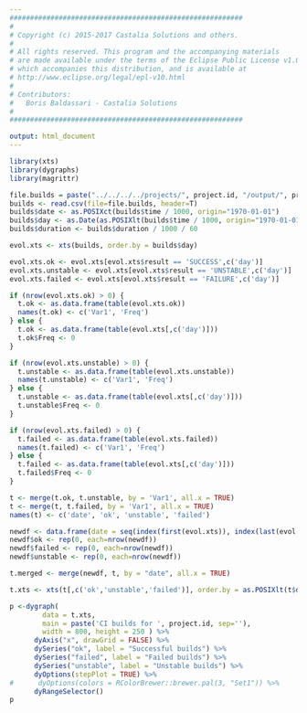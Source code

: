 ```yaml
---
#########################################################
#
# Copyright (c) 2015-2017 Castalia Solutions and others.
#
# All rights reserved. This program and the accompanying materials
# are made available under the terms of the Eclipse Public License v1.0
# which accompanies this distribution, and is available at
# http://www.eclipse.org/legal/epl-v10.html
#
# Contributors:
#   Boris Baldassari - Castalia Solutions
#
#########################################################

output: html_document
---
```


```r

library(xts)
library(dygraphs)
library(magrittr)

file.builds = paste("../../../../projects/", project.id, "/output/", project.id, "_jenkins_builds.csv", sep="")
builds <- read.csv(file=file.builds, header=T)
builds$date <- as.POSIXct(builds$time / 1000, origin="1970-01-01")
builds$day <- as.Date(as.POSIXlt(builds$time / 1000, origin="1970-01-01"))
builds$duration <- builds$duration / 1000 / 60

evol.xts <- xts(builds, order.by = builds$day)

evol.xts.ok <- evol.xts[evol.xts$result == 'SUCCESS',c('day')]
evol.xts.unstable <- evol.xts[evol.xts$result == 'UNSTABLE',c('day')]
evol.xts.failed <- evol.xts[evol.xts$result == 'FAILURE',c('day')]

if (nrow(evol.xts.ok) > 0) {
  t.ok <- as.data.frame(table(evol.xts.ok))
  names(t.ok) <- c('Var1', 'Freq')
} else {
  t.ok <- as.data.frame(table(evol.xts[,c('day')]))
  t.ok$Freq <- 0
}

if (nrow(evol.xts.unstable) > 0) {
  t.unstable <- as.data.frame(table(evol.xts.unstable))
  names(t.unstable) <- c('Var1', 'Freq')
} else {
  t.unstable <- as.data.frame(table(evol.xts[,c('day')]))
  t.unstable$Freq <- 0
}

if (nrow(evol.xts.failed) > 0) {
  t.failed <- as.data.frame(table(evol.xts.failed))
  names(t.failed) <- c('Var1', 'Freq')
} else {
  t.failed <- as.data.frame(table(evol.xts[,c('day')]))
  t.failed$Freq <- 0
}

t <- merge(t.ok, t.unstable, by = 'Var1', all.x = TRUE)
t <- merge(t, t.failed, by = 'Var1', all.x = TRUE)
names(t) <- c('date', 'ok', 'unstable', 'failed')

newdf <- data.frame(date = seq(index(first(evol.xts)), index(last(evol.xts)), by = "days"))
newdf$ok <- rep(0, each=nrow(newdf))
newdf$failed <- rep(0, each=nrow(newdf))
newdf$unstable <- rep(0, each=nrow(newdf))

t.merged <- merge(newdf, t, by = "date", all.x = TRUE)

t.xts <- xts(t[,c('ok','unstable','failed')], order.by = as.POSIXlt(t$date))

p <-dygraph(
        data = t.xts,
        main = paste('CI builds for ', project.id, sep=''),
        width = 800, height = 250 ) %>%
      dyAxis("x", drawGrid = FALSE) %>%
      dySeries("ok", label = "Successful builds") %>%
      dySeries("failed", label = "Failed builds") %>%
      dySeries("unstable", label = "Unstable builds") %>%
      dyOptions(stepPlot = TRUE) %>%
#      dyOptions(colors = RColorBrewer::brewer.pal(3, "Set1")) %>%
      dyRangeSelector()
p
```

